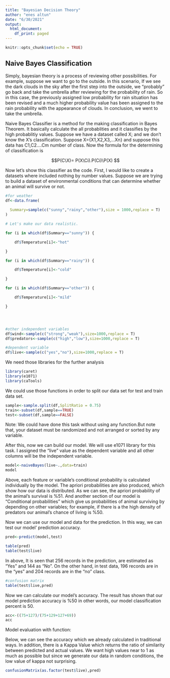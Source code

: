 ```yaml
---
title: "Bayesian Decision Theory"
author: "enes altun"
date: "6/30/2021"
output:
  html_document:
    df_print: paged
---
```


```r
knitr::opts_chunk$set(echo = TRUE)
```

## Naive Bayes Classification

Simply, bayesian theory is a process of reviewing other possibilities. For example, suppose we want to go to the outside. In this scenario, If we see the dark clouds in the sky after the first step into the outside, we "probably" go back and take the umbrella after reviewing for the probability of rain. So in this case, the previously assigned low probability for rain situation has been revised and a much higher probability value has been assigned to the rain probability with the appearance of clouds. In conclusion, we went to take the umbrella.

Naive Bayes Classifier is a method for the making classification in Bayes Theorem. It basically calculate the all probablities and it classifies by the high probablitiy values. Suppose we have a dataset called X; and we don't know the X's classification. Suppose X={X1,X2,X3,...Xn} and suppose this data has C1,C2....Cm number of class. Now the formula for the determining of classification is

$$P(C\X)= P(X\Ci).P(Ci)\P(X) $$

Now let's show this classifier as the code. First, I would like to create a datasets where included nothing by number values. Suppose we are trying to build a dataset of environmental conditions that can determine whether an animal will survive or not.

```r

#for weather
df<-data.frame(
  
  Summary=sample(c("sunny","rainy","other"),size = 1000,replace = T)
)

# Let's make our data realistic.

for (i in which(df$Summary=="sunny")) {

    df$Temperature[i]<-"hot"

}

for (i in which(df$Summary=="rainy")) {

    df$Temperature[i]<-"cold"

}

for (i in which(df$Summary=="other")) {

    df$Temperature[i]<-"mild"

}





```

```r
#other independent variables
df$wind<-sample(c("strong","weak"),size=1000,replace = T)
df$predators<-sample(c("high","low"),size=1000,replace = T)

```

```r
#dependent variable
df$live<-sample(c("yes","no"),size=1000,replace = T)
```

We need those libraries for the further analysis

```r
library(caret)
library(e1071)
library(caTools)

```

We could use those functions in order to split our data set for test and train data set.

```r
sample<-sample.split(df,SplitRatio = 0.75)
train<-subset(df,sample==TRUE)
test<-subset(df,sample==FALSE)
```

Note: We could have done this task without using any function.But note that, your dataset must be randomized and not arranged or sorted by any variable.

After this, now we can build our model. We will use e1071 library for this task. I assigned the "live" value as the dependent variable and all other columns will be the independent variable.

```r
model<-naiveBayes(live~.,data=train)
model
```

Above, each feature or variable's conditional probability is calculated individually by the model. The apriori probabilities are also produced, which show how our data is distributed. As we can see, the apriori probability of the animal's survival is %51. And another section of our model is "Conditional probabilities" which give us probabilities of animal surviving by depending on other variables; for example, if there is a the high density of predators our animal's chance of living is %50.

Now we can use our model and data for the prediction. In this way, we can test our model' prediction accuracy.

```r
pred<-predict(model,test)

```

```r
table(pred)
table(test$live)
```

In above, It is seen that 256 records in the prediction, are estimated as "Yes" and 144 as "No". On the other hand, in test data, 196 records are in the "yes" and 204 records are in the "no" class.

```r
#confusion matrix
table(test$live,pred)
```

Now we can calculate our model's accuracy. The result has shown that our model prediction accuracy is %50 in other words, our model classification percent is 50.

```r

acc<-((75+127)/(75+129+127+69))
acc

```

Model evaluation with function:

Below, we can see the accuracy which we already calculated in traditional ways. In addition, there is a Kappa Value which returns the ratio of similarity between predicted and actual values. We want high values near to 1 as much as possible but since we generate our data in random conditions, the low value of kappa not surprising.

```r
confusionMatrix(as.factor(test$live),pred)
```
